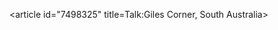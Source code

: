 <article id="7498325" title=Talk:Giles Corner, South Australia>
	<talkpage id="7498325" title="Talk:Giles Corner, South Australia">
{{WP Australia|place=yes|SA=yes|class=Stub}}
	</talkpage>
</article>